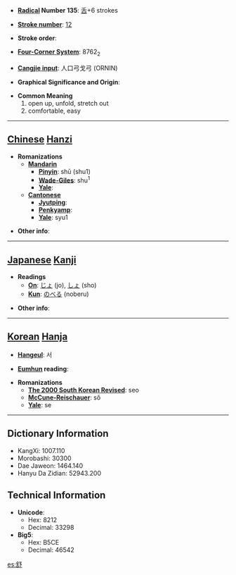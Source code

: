 * '''[[Wiktionary:Chinese radical index| Radical]] Number 135''': [[Wiktionary:Chinese radical index 舌|舌]]+6 strokes

* '''[[Wiktionary:Chinese total strokes index|Stroke number]]''': [[Wiktionary:Chinese total strokes index 12|12]]

* '''Stroke order''': 

* '''[[Wiktionary:Chinese four corner index|Four-Corner System]]''': 8762<sub>2</sub>

* '''[[Wiktionary:Chinese Cangjie index|Cangjie input]]''': 人口弓戈弓 (ORNIN)

* '''Graphical Significance and Origin''': 

* '''Common Meaning'''
*#open up, unfold, stretch out
*# comfortable, easy


----

== [[Chinese]] [[Hanzi]] ==

* '''Romanizations'''
** '''[[Mandarin]]'''
*** '''[[Pinyin]]''': shū (shu1)
*** '''[[Wade-Giles]]''': shu<sup>1</sup>
*** '''[[Yale]]''': 
** '''[[Cantonese]]'''
*** '''[[Jyutping]]''':
*** '''[[Penkyamp]]''': 
*** '''[[Yale]]''': syu1

* '''Other info''': 

----

== [[Japanese]] [[Kanji]] ==

* '''Readings'''
** '''[[On]]''': [[じょ]] (jo), [[しょ]] (sho)
** '''[[Kun]]''': [[のべる]] (noberu)

* '''Other info''':  

----

== [[Korean]] [[Hanja]] ==

* '''[[Hangeul]]''': 서

* '''[[Eumhun]] reading''': 

* '''Romanizations'''
** '''[[The 2000 South Korean Revised Romanization|The 2000 South Korean Revised]]''': seo
** '''[[McCune-Reischauer]]''': sŏ
** '''[[Yale]]''': se

----

== Dictionary Information ==

* KangXi: 1007.110
* Morobashi: 30300
* Dae Jaweon: 1464.140
* Hanyu Da Zidian: 52943.200

== Technical Information ==

* '''Unicode''':
** Hex: 8212
** Decimal: 33298
* '''Big5''':
** Hex: B5CE
** Decimal: 46542

[[es:舒]]